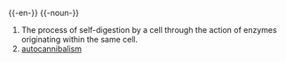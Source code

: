 {{wikipedia}}
{{-en-}}
{{-noun-}}
#The process of self-digestion by a cell through the action of enzymes originating within the same cell.
#[[autocannibalism]]

{{rfc}}